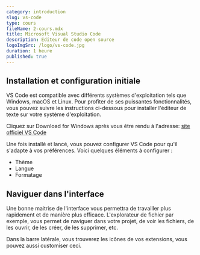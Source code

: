 ```yaml
---
category: introduction
slug: vs-code
type: cours
fileName: 2-cours.mdx
title: Microsoft Visual Studio Code
description: Editeur de code open source
logoImgSrc: /logo/vs-code.jpg
duration: 1 heure
published: true
---
```




## Installation et configuration initiale
VS Code est compatible avec différents systèmes d'exploitation tels que Windows, macOS et Linux. Pour profiter de ses puissantes fonctionnalités, vous pouvez suivre les instructions ci-dessous pour installer l'éditeur de texte sur votre système d'exploitation.


Cliquez sur Download for Windows après vous être rendu à l'adresse: [site officiel VS Code](https://code.visualstudio.com/)


Une fois installé et lancé, vous pouvez configurer VS Code pour qu'il s'adapte à vos préférences. Voici quelques éléments à configurer :

- Thème
- Langue
- Formatage




## Naviguer dans l'interface
Une bonne maitrise de l'interface vous permettra de travailler plus rapidement et de manière plus efficace. L'explorateur de fichier par exemple, vous permet de naviguer dans votre projet, de voir les fichiers, de les ouvrir, de les créer, de les supprimer, etc.

Dans la barre latérale, vous trouverez les icônes de vos extensions, vous pouvez aussi customiser ceci.